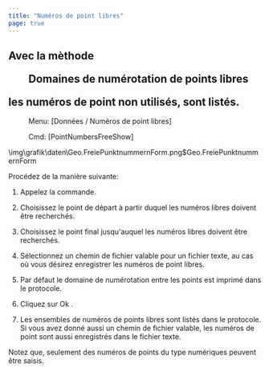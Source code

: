 ```yaml
---
title: "Numéros de point libres"
page: true
---
```

## Avec la m&#232;thode  <Menu>Domaines de numérotation de points libres</Menu>  les num&#233;ros de point non utilis&#233;s, sont list&#233;s. 
 <Menu> Menu: [Données / Numéros de point libres] </Menu> 
 <Menu> Cmd: [PointNumbersFreeShow] </Menu><Image>\img\grafik\daten\Geo.FreiePunktnummernForm.png$Geo.FreiePunktnummernForm</Image>

Proc&#233;dez de la mani&#232;re suivante:

1. Appelez la commande.

2. Choisissez le point de d&#233;part &#224; partir duquel les num&#233;ros libres doivent &#234;tre recherch&#233;s. 

3. Choisissez le point final jusqu&#39;auquel les num&#233;ros libres doivent &#234;tre recherch&#233;s. 

4. S&#233;lectionnez un chemin de fichier valable pour un fichier texte, au cas o&#249; vous d&#233;sirez enregistrer les num&#233;ros de point libres.

5. Par d&#233;faut le domaine de num&#233;rotation entre les points est imprim&#233; dans le protocole. 

6. Cliquez sur <Border>   Ok   </Border> .

7. Les ensembles de num&#233;ros de points libres sont list&#233;s dans le protocole. Si vous avez donn&#233; aussi un chemin de fichier valable, les num&#233;ros de point sont aussi enregistr&#233;s dans le fichier texte.




<Success>
Notez que, seulement des num&#233;ros de points du type num&#233;riques peuvent &#234;tre saisis.
</Success>
